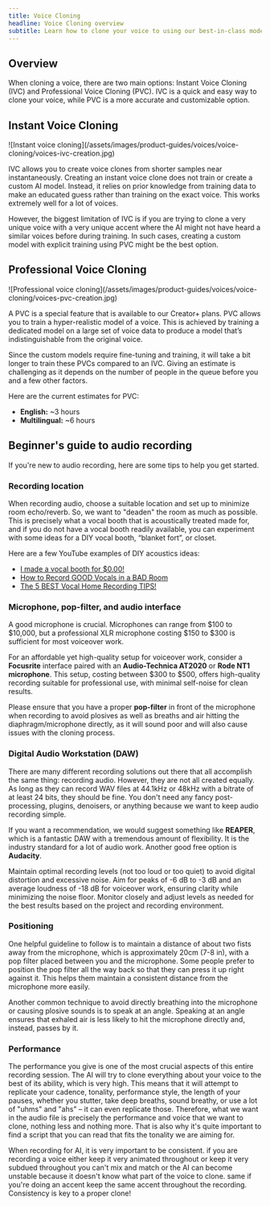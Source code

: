 ```yaml
---
title: Voice Cloning
headline: Voice Cloning overview
subtitle: Learn how to clone your voice to using our best-in-class models.
---
```


## Overview

When cloning a voice, there are two main options: Instant Voice Cloning (IVC) and Professional Voice Cloning (PVC). IVC is a quick and easy way to clone your voice, while PVC is a more accurate and customizable option.

## Instant Voice Cloning

<Frame background="subtle">
  ![Instant voice
  cloning](/assets/images/product-guides/voices/voice-cloning/voices-ivc-creation.jpg)
</Frame>

IVC allows you to create voice clones from shorter samples near instantaneously. Creating an instant voice clone does not train or create a custom AI model. Instead, it relies on prior knowledge from training data to make an educated guess rather than training on the exact voice. This works extremely well for a lot of voices.

However, the biggest limitation of IVC is if you are trying to clone a very unique voice with a very unique accent where the AI might not have heard a similar voices before during training. In such cases, creating a custom model with explicit training using PVC might be the best option.

## Professional Voice Cloning

<Frame background="subtle">
  ![Professional voice
  cloning](/assets/images/product-guides/voices/voice-cloning/voices-pvc-creation.jpg)
</Frame>

A PVC is a special feature that is available to our Creator+ plans. PVC allows you to train a hyper-realistic model of a voice. This is achieved by training a dedicated model on a large set of voice data to produce a model that’s indistinguishable from the original voice.

Since the custom models require fine-tuning and training, it will take a bit longer to train these PVCs compared to an IVC. Giving an estimate is challenging as it depends on the number of people in the queue before you and a few other factors.

Here are the current estimates for PVC:

- **English:** ~3 hours
- **Multilingual:** ~6 hours

## Beginner's guide to audio recording

If you're new to audio recording, here are some tips to help you get started.

### Recording location

When recording audio, choose a suitable location and set up to minimize room echo/reverb.
So, we want to "deaden" the room as much as possible. This is precisely what a vocal booth that is acoustically treated made for, and if you do not have a vocal booth readily available, you can experiment with some ideas for a DIY vocal booth, “blanket fort”, or closet.

Here are a few YouTube examples of DIY acoustics ideas:

- [I made a vocal booth for $0.00!](https://www.youtube.com/watch?v=j4wJMDUuHSM)
- [How to Record GOOD Vocals in a BAD Room](https://www.youtube.com/watch?v=TsxdHtu-OpU)
- [The 5 BEST Vocal Home Recording TIPS!](https://www.youtube.com/watch?v=K96mw2QBz34)

### Microphone, pop-filter, and audio interface

A good microphone is crucial. Microphones can range from \$100 to \$10,000, but a professional XLR microphone costing \$150 to \$300 is sufficient for most voiceover work.

For an affordable yet high-quality setup for voiceover work, consider a **Focusrite** interface paired with an **Audio-Technica AT2020** or **Rode NT1 microphone**. This setup, costing between \$300 to \$500, offers high-quality recording suitable for professional use, with minimal self-noise for clean results.

Please ensure that you have a proper **pop-filter** in front of the microphone when recording to avoid plosives as well as breaths and air hitting the diaphragm/microphone directly, as it will sound poor and will also cause issues with the cloning process.

### Digital Audio Workstation (DAW)

There are many different recording solutions out there that all accomplish the same thing: recording audio. However, they are not all created equally. As long as they can record WAV files at 44.1kHz or 48kHz with a bitrate of at least 24 bits, they should be fine. You don't need any fancy post-processing, plugins, denoisers, or anything because we want to keep audio recording simple.

If you want a recommendation, we would suggest something like **REAPER**, which is a fantastic DAW with a tremendous amount of flexibility. It is the industry standard for a lot of audio work. Another good free option is **Audacity**.

Maintain optimal recording levels (not too loud or too quiet) to avoid digital distortion and excessive noise. Aim for peaks of -6 dB to -3 dB and an average loudness of -18 dB for voiceover work, ensuring clarity while minimizing the noise floor. Monitor closely and adjust levels as needed for the best results based on the project and recording environment.

### Positioning

One helpful guideline to follow is to maintain a distance of about two fists away from the microphone, which is approximately 20cm (7-8 in), with a pop filter placed between you and the microphone. Some people prefer to position the pop filter all the way back so that they can press it up right against it. This helps them maintain a consistent distance from the microphone more easily.

Another common technique to avoid directly breathing into the microphone or causing plosive sounds is to speak at an angle. Speaking at an angle ensures that exhaled air is less likely to hit the microphone directly and, instead, passes by it.

### Performance

The performance you give is one of the most crucial aspects of this entire recording session. The AI will try to clone everything about your voice to the best of its ability, which is very high. This means that it will attempt to replicate your cadence, tonality, performance style, the length of your pauses, whether you stutter, take deep breaths, sound breathy, or use a lot of "uhms" and "ahs" – it can even replicate those. Therefore, what we want in the audio file is precisely the performance and voice that we want to clone, nothing less and nothing more. That is also why it's quite important to find a script that you can read that fits the tonality we are aiming for.

When recording for AI, it is very important to be consistent. if you are recording a voice either keep it very animated throughout or keep it very subdued throughout you can't mix and match or the AI can become unstable because it doesn't know what part of the voice to clone. same if you're doing an accent keep the same accent throughout the recording. Consistency is key to a proper clone!
